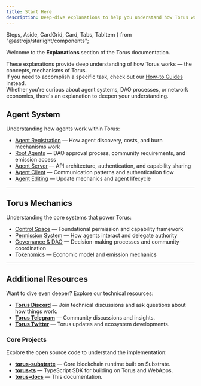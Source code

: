 ```yaml
---
title: Start Here
description: Deep-dive explanations to help you understand how Torus works under the hood.
---
```

  Steps,
  Aside,
  CardGrid,
  Card,
  Tabs,
  TabItem
} from "@astrojs/starlight/components";

Welcome to the **Explanations** section of the Torus documentation.

These explanations provide deep understanding of how Torus works — the concepts, mechanisms of Torus.   
If you need to accomplish a specific task, check out our [How-to Guides](https://docs.torus.network/how-to-guides/start-here/) instead.   
Whether you're curious about agent systems, DAO processes, or network economics, there's an explanation to deepen your understanding.

## Agent System

Understanding how agents work within Torus:

- [Agent Registration](https://docs.torus.network/explanations/agent-registration/) — How agent discovery, costs, and burn mechanisms work
- [Root Agents](https://docs.torus.network/explanations/root-agents/) — DAO approval process, community requirements, and emission access
- [Agent Server](https://docs.torus.network/explanations/agent-server/) — API architecture, authentication, and capability sharing
- [Agent Client](https://docs.torus.network/explanations/agent-client/) — Communication patterns and authentication flow
- [Agent Editing](https://docs.torus.network/explanations/agent-editing/) — Update mechanics and agent lifecycle

---

## Torus Mechanics  

Understanding the core systems that power Torus:

- [Control Space](https://dev.docs.torus.network/v05/control-space/) — Foundational permission and capability framework
- [Permission System](https://docs.torus.network/v05/permissions/) — How agents interact and delegate authority
- [Governance & DAO](https://docs.torus.network/concepts/governance-dao/) — Decision-making processes and community coordination
- [Tokenomics](https://docs.torus.network/concepts/tokenomics/) — Economic model and emission mechanics

---

## Additional Resources

Want to dive even deeper? Explore our technical resources:

- **[Torus Discord](https://discord.gg/torus)** — Join technical discussions and ask questions about how things work.
- **[Torus Telegram](https://t.me/torusnetwork)** — Community discussions and insights.
- **[Torus Twitter](https://twitter.com/torus_network)** — Torus updates and ecosystem developments.

### Core Projects

Explore the open source code to understand the implementation:

- **[torus-substrate](https://github.com/renlabs-dev/torus-substrate)** — Core blockchain runtime built on Substrate.
- **[torus-ts](https://github.com/renlabs-dev/torus-ts)** — TypeScript SDK for building on Torus and WebApps.
- **[torus-docs](https://github.com/renlabs-dev/torus-docs)** — This documentation.